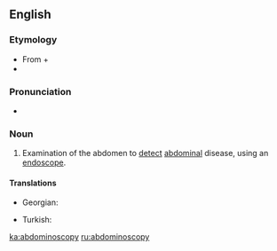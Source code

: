 ==English==

===Etymology===
* From {{etyl|la}} {{term|abdomen||abdomen|lang=la}} + {{etyl|grc}} {{term|skopein||to examine|lang=grc}}{{rfscript|grc}}
* {{confix|abdomino|scopy}}

===Pronunciation===
* {{a|US}} {{IPA|/æbˌdɑm.ɪnˈɑs.kə.pi/}}

===Noun===
{{en-noun|-}}

# {{medicine}} Examination of the abdomen to [[detect]] [[abdominal]] disease, using an [[endoscope]].

====Translations====
{{trans-top|Abdominoscopy}}
* Georgian: {{t+|ka|აბდომინოსკოპია|tr=abdominoskopia|sc=Geor|xs=Georgian}}
{{trans-mid}}
* Turkish: {{t-|tr|abdominoskopi}}
{{trans-bottom}}

[[ka:abdominoscopy]]
[[ru:abdominoscopy]]